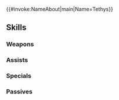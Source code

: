 {{#invoke:NameAbout|main|Name=Tethys}}{{HeroPage Tabs}}
{{Hero Infobox
|Name=Tethys
|Title=Beloved Dancer
|WeaponType=Colorless Dagger
|Origin=Fire Emblem: The Sacred Stones
|Gender=Female
|MoveType=Infantry
|actorJP=桑谷夏子
|actorEN=Jennifer Losi
|artist=tokki
|additionDate=November 6, 2019
|releaseDate=November 7, 2019
|poolDate=November 28, 2019
|poolRarities=3,4
|TagID=テティス
|InternalID=444
|Properties=refresher,tiara,demoted_202004
|cv1=7
|cv2=401200
|description=A member of Gerik's Mercenaries who is a talented and charming dancer. Together with her dear brother Ewan, she strives to survive a life torn apart by war. Appears in Fire Emblem: The Sacred Stones.
}}
{{Stats Page
|Lv1HP=16|Lv1ATK=5|Lv1SPD=9|Lv1DEF=4|Lv1RES=6
|GRHP=50|GRATK=50|GRSPD=60|GRDEF=45|GRRES=65
}}

==Skills==
===Weapons===
{{Weapons Table
|weapon1=Iron Dagger
|weapon1Default=1
|weapon1Unlock=1
|weapon2=Steel Dagger
|weapon2Default=3
|weapon2Unlock=2
|weapon3=The Cleaner
|weapon3Default=4
|weapon3Unlock=3
|weapon4=The Cleaner+
|weapon4Default=5
|weapon4Unlock=5
}}
===Assists===
{{Assists Table
|assist1=Dance
|assist1Default=4
|assist1Unlock=3
}}
===Specials===
{{Specials Table
}}
===Passives===
{{Passives Table
|passiveA1=Spd/Res Bond 1
|passiveA2=Spd/Res Bond 2
|passiveA3=Spd/Res Bond 3
|passiveA1Unlock=1
|passiveA2Unlock=2
|passiveA3Unlock=4
|passiveC1=Dagger Exp. 1
|passiveC2=Dagger Exp. 2
|passiveC3=Dagger Exp. 3
|passiveC1Unlock=3
|passiveC2Unlock=4
|passiveC3Unlock=5
}}
{{Heroes Navbox}}